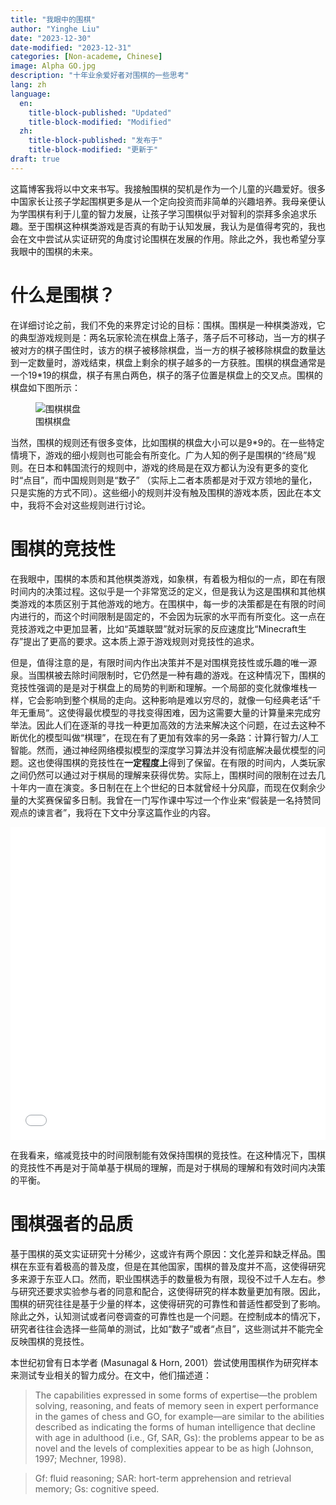 ```yaml
---
title: "我眼中的围棋"
author: "Yinghe Liu"
date: "2023-12-30"
date-modified: "2023-12-31"
categories: [Non-academe, Chinese] 
image: Alpha GO.jpg
description: "十年业余爱好者对围棋的一些思考"
lang: zh
language:
  en:
    title-block-published: "Updated"
    title-block-modified: "Modified"
  zh:
    title-block-published: "发布于"
    title-block-modified: "更新于"
draft: true
---
```

这篇博客我将以中文来书写。我接触围棋的契机是作为一个儿童的兴趣爱好。很多中国家长让孩子学起围棋更多是从一个定向投资而非简单的兴趣培养。我母亲便认为学围棋有利于儿童的智力发展，让孩子学习围棋似乎对智利的崇拜多余追求乐趣。至于围棋这种棋类游戏是否真的有助于认知发展，我认为是值得考究的，我也会在文中尝试从实证研究的角度讨论围棋在发展的作用。除此之外，我也希望分享我眼中的围棋的未来。

# 什么是围棋？
在详细讨论之前，我们不免的来界定讨论的目标：围棋。围棋是一种棋类游戏，它的典型游戏规则是：两名玩家轮流在棋盘上落子，落子后不可移动，当一方的棋子被对方的棋子围住时，该方的棋子被移除棋盘，当一方的棋子被移除棋盘的数量达到一定数量时，游戏结束，棋盘上剩余的棋子越多的一方获胜。围棋的棋盘通常是一个19*19的棋盘，棋子有黑白两色，棋子的落子位置是棋盘上的交叉点。围棋的棋盘如下图所示：

![围棋棋盘](GO board.jpg)

当然，围棋的规则还有很多变体，比如围棋的棋盘大小可以是9*9的。在一些特定情境下，游戏的细小规则也可能会有所变化。广为人知的例子是围棋的“终局”规则。在日本和韩国流行的规则中，游戏的终局是在双方都认为没有更多的变化时“点目”，而中国规则则是“数子” （实际上二者本质都是对于双方领地的量化，只是实施的方式不同）。这些细小的规则并没有触及围棋的游戏本质，因此在本文中，我将不会对这些规则进行讨论。

# 围棋的竞技性
在我眼中，围棋的本质和其他棋类游戏，如象棋，有着极为相似的一点，即在有限时间内的决策过程。这似乎是一个非常宽泛的定义，但是我认为这是围棋和其他棋类游戏的本质区别于其他游戏的地方。在围棋中，每一步的决策都是在有限的时间内进行的，而这个时间限制是固定的，不会因为玩家的水平而有所变化。这一点在竞技游戏之中更加显著，比如“英雄联盟”就对玩家的反应速度比“Minecraft生存”提出了更高的要求。这本质上源于游戏规则对竞技性的追求。

但是，值得注意的是，有限时间内作出决策并不是对围棋竞技性或乐趣的唯一源泉。当围棋被去除时间限制时，它仍然是一种有趣的游戏。在这种情况下，围棋的竞技性强调的是是对于棋盘上的局势的判断和理解。一个局部的变化就像堆栈一样，它会影响到整个棋局的走向。这种影响是难以穷尽的，就像一句经典老话”千年无重局“。这使得最优模型的寻找变得困难，因为这需要大量的计算量来完成穷举法。因此人们在逐渐的寻找一种更加高效的方法来解决这个问题，在过去这种不断优化的模型叫做“棋理”，在现在有了更加有效率的另一条路：计算行智力/人工智能。然而，通过神经网络模拟模型的深度学习算法并没有彻底解决最优模型的问题。这也使得围棋的竞技性在**一定程度上**得到了保留。在有限的时间内，人类玩家之间仍然可以通过对于棋局的理解来获得优势。实际上，围棋时间的限制在过去几十年内一直在演变。多日制在在上个世纪的日本就曾经十分风靡，而现在仅剩余少量的大奖赛保留多日制。我曾在一门写作课中写过一个作业来“假装是一名持赞同观点的谏言者”，我将在下文中分享这篇作业的内容。

<iframe src="Reform of Time rule.pdf" width="100%" height=500px style="border:none;"></iframe>

在我看来，缩减竞技中的时间限制能有效保持围棋的竞技性。在这种情况下，围棋的竞技性不再是对于简单基于棋局的理解，而是对于棋局的理解和有效时间内决策的平衡。

# 围棋强者的品质
基于围棋的英文实证研究十分稀少，这或许有两个原因：文化差异和缺乏样品。围棋在东亚有着极高的普及度，但是在其他国家，围棋的普及度并不高，这使得研究多来源于东亚人口。然而，职业围棋选手的数量极为有限，现役不过千人左右。参与研究还要求实验参与者的同意和配合，这使得研究的样本数量更加有限。因此，围棋的研究往往是基于少量的样本，这使得研究的可靠性和普适性都受到了影响。除此之外，认知测试或者问卷调查的可靠性也是一个问题。在控制成本的情况下，研究者往往会选择一些简单的测试，比如“数子”或者“点目”，这些测试并不能完全反映围棋的竞技性。

本世纪初曾有日本学者 (Masunagal & Horn, 2001）尝试使用围棋作为研究样本来测试专业相关的智力成分。在文中，他们描述道：

> The capabilities expressed in some forms of expertise—the problem solving, reasoning, and feats of memory seen in expert performance in the games of chess and GO, for example—are similar to the abilities described as indicating the forms of human intelligence that decline with age in adulthood (i.e., Gf, SAR, Gs): the problems appear to be as novel and the levels of complexities appear to be as high (Johnson, 1997; Mechner, 1998). 

> Gf: fluid reasoning; SAR: hort-term apprehension and retrieval memory; Gs: cognitive  speed.


